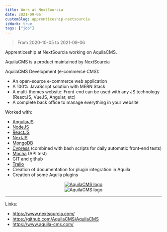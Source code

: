 ```yaml
---
title: Work at NextSourcia
date: 2021-09-06
customSlug: apprenticeship-nextsourcia
isWork: true
tags: ["job"]
---
```


> From 2020-10-05 to 2021-09-06

Apprenticeship at NextSourcia working on AquilaCMS.

AquilaCMS is a product maintained by NextSourcia

AquilaCMS Development (e-commerce CMS):

- An open-source e-commerce web application
- A 100% JavaScript solution with MERN Stack
- A multi-themes website: Front-end can be used with any JS technology (ReactJS, VueJS, Angular, etc)
- A complete back office to manage everything in your website

Worked with:

- [AngularJS](https://angularjs.org/)
- [NodeJS](https://nodejs.org/)
- [ReactJS](https://reactjs.org/)
- [NextJS](https://nextjs.org/)
- [MongoDB](https://www.mongodb.com/)
- [Cypress](https://www.cypress.io/) (combined with bash scripts for daily automatic front-end tests)
- [Mocha](https://mochajs.org/) (API test)
- GIT and github
- [Trello](https://trello.com/)
- Creation of documentation for plugin integration in Aquila
- Creation of some Aquila plugins


<div style="text-align: center">
    <a href="https://github.com/AquilaCMS/AquilaCMS" target="_blank">
        <Image src="https://github-readme-stats.vercel.app/api/pin/?username=aquilacms&repo=aquilacms" alt="AquilaCMS logo" height={140} width={400}/>
    </a>
    <br />
    <Image src={Logo} alt="AquilaCMS logo" height={100}/>
</div>

---

Links:

- https://www.nextsourcia.com/
- https://github.com/AquilaCMS/AquilaCMS
- https://www.aquila-cms.com/
